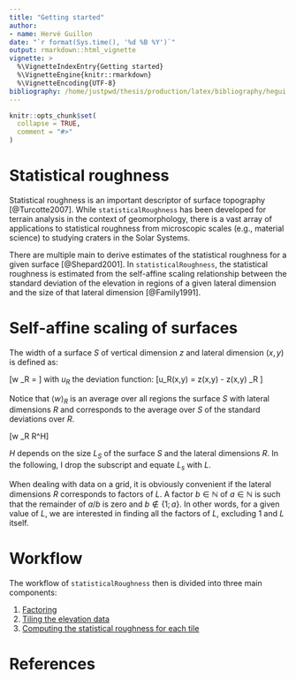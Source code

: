 ```yaml
---
title: "Getting started"
author:
- name: Hervé Guillon
date: "`r format(Sys.time(), '%d %B %Y')`"
output: rmarkdown::html_vignette
vignette: >
  %\VignetteIndexEntry{Getting started}
  %\VignetteEngine{knitr::rmarkdown}
  %\VignetteEncoding{UTF-8}
bibliography: /home/justpwd/thesis/production/latex/bibliography/hegui.bib
---
```


```r
knitr::opts_chunk$set(
  collapse = TRUE,
  comment = "#>"
)
```

# Statistical roughness

Statistical roughness is an important descriptor of surface topography [@Turcotte2007].
While `statisticalRoughness` has been developed for terrain analysis in the context of geomorphology, there is a vast array of applications to statistical roughness from microscopic scales (e.g., material science) to studying craters in the Solar Systems.

There are multiple main to derive estimates of the statistical roughness for a given surface [@Shepard2001].
In `statisticalRoughness`, the statistical roughness is estimated from the self-affine scaling relationship between the standard deviation of the elevation in regions of a given lateral dimension and the size of that lateral dimension [@Family1991].

# Self-affine scaling of surfaces

The width of a surface $S$ of vertical dimension $z$ and lateral dimension $(x,y)$ is defined as:

\[\left\langle w \right\rangle_R = \sqrt{\left\langle  \left\langle u^2(x,y) \right\rangle_R \right\rangle_s} \]
with $u_R$ the deviation function:
\[u_R(x,y) = z(x,y) - \left\langle z(x,y) \right\rangle_R \]

Notice that $\left\langle w \right\rangle_R$ is an average over all regions the surface $S$ with lateral dimensions $R$ and corresponds to the average over $S$ of the standard deviations over $R$.

\[\left\langle w \right\rangle_R \sim R^H\]

$H$ depends on the size $L_S$ of the surface $S$ and the lateral dimensions $R$.
In the following, I drop the subscript and equate $L_s$ with $L$.

When dealing with data on a grid, it is obviously convenient if the lateral dimensions $R$ corresponds to factors of $L$.
A factor $b\in\mathbb{N}$ of $a\in\mathbb{N}$ is such that the remainder of $a/b$ is zero and $b \notin \left\{1;a\right\}$.
In other words, for a given value of $L$, we are interested in finding all the factors of $L$, excluding $1$ and $L$ itself.

# Workflow

The workflow of `statisticalRoughness` then is divided into three main components:

1. [Factoring](factoring.html)
1. [Tiling the elevation data](tiling.html)
1. [Computing the statistical roughness for each tile](computing.html)

# References